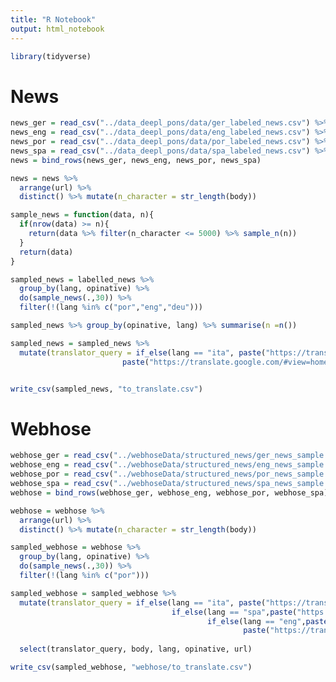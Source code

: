 ```yaml
---
title: "R Notebook"
output: html_notebook
---
```


```r
library(tidyverse)
```


# News
```r
news_ger = read_csv("../data_deepl_pons/data/ger_labeled_news.csv") %>% mutate(uri = uri %>% as.character())
news_eng = read_csv("../data_deepl_pons/data/eng_labeled_news.csv") %>% mutate(uri = uri %>% as.character())
news_por = read_csv("../data_deepl_pons/data/por_labeled_news.csv") %>% mutate(uri = uri %>% as.character())
news_spa = read_csv("../data_deepl_pons/data/spa_labeled_news.csv") %>% mutate(uri = uri %>% as.character())
news = bind_rows(news_ger, news_eng, news_por, news_spa)

news = news %>% 
  arrange(url) %>% 
  distinct() %>% mutate(n_character = str_length(body))
```

```r
sample_news = function(data, n){
  if(nrow(data) >= n){
    return(data %>% filter(n_character <= 5000) %>% sample_n(n))
  }
  return(data)
}

sampled_news = labelled_news %>%
  group_by(lang, opinative) %>%
  do(sample_news(.,30)) %>%
  filter(!(lang %in% c("por","eng","deu")))

sampled_news %>% group_by(opinative, lang) %>% summarise(n =n())
```

```r
sampled_news = sampled_news %>% 
  mutate(translator_query = if_else(lang == "ita", paste("https://translate.google.com/#view=home&op=translate&sl=it&tl=pt&text=",body),
                         paste("https://translate.google.com/#view=home&op=translate&sl=es&tl=pt&text=",body))) %>% select(translator_query, body, lang, opinative, url)


write_csv(sampled_news, "to_translate.csv")
```

# Webhose
```r
webhose_ger = read_csv("../webhoseData/structured_news/ger_news_sample.csv") %>% mutate(lang = "deu")
webhose_eng = read_csv("../webhoseData/structured_news/eng_news_sample.csv") %>% mutate(lang = "eng")
webhose_por = read_csv("../webhoseData/structured_news/por_news_sample.csv") %>% mutate(lang = "por")
webhose_spa = read_csv("../webhoseData/structured_news/spa_news_sample.csv") %>% mutate(lang = "spa")
webhose = bind_rows(webhose_ger, webhose_eng, webhose_por, webhose_spa)

webhose = webhose %>% 
  arrange(url) %>% 
  distinct() %>% mutate(n_character = str_length(body))
```

```r
sampled_webhose = webhose %>%
  group_by(lang, opinative) %>%
  do(sample_news(.,30)) %>%
  filter(!(lang %in% c("por")))

sampled_webhose = sampled_webhose %>% 
  mutate(translator_query = if_else(lang == "ita", paste("https://translate.google.com/#view=home&op=translate&sl=it&tl=pt&text=",body), 
                                    if_else(lang == "spa",paste("https://translate.google.com/#view=home&op=translate&sl=es&tl=pt&text=",body),
                                            if_else(lang == "eng",paste("https://translate.google.com/#view=home&op=translate&sl=en&tl=pt&text=",body),
                                                    paste("https://translate.google.com/#view=home&op=translate&sl=de&tl=pt&text=",body))))) %>% 
  
  select(translator_query, body, lang, opinative, url)

```


```r
write_csv(sampled_webhose, "webhose/to_translate.csv")
```
